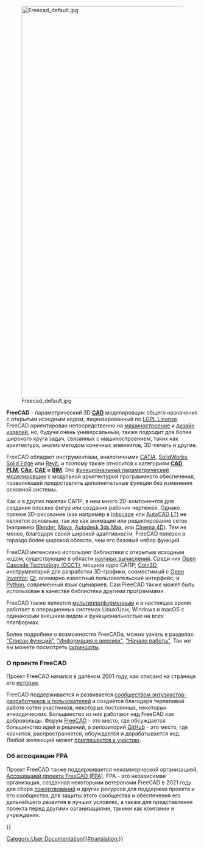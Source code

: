 <languages/>
{{Docnav/ru
|[[Online Help Startpage/ru|Онлайн Справка. Стартовая страница.]]
|[[Feature list/ru|Список функций]]
}}

[[Image:Freecad default.jpg|1024px|center]] 

<div class="mw-translate-fuzzy">
'''FreeCAD''' - параметрический 3D [http://en.wikipedia.org/wiki/CAD '''CAD'''] моделировщик общего назначения с открытым исходным кодом, лицензированный по [[License|LGPL License]]. FreeCAD ориентирован непосредственно на [http://en.wikipedia.org/wiki/Mechanical_engineering машиностроение] и [http://en.wikipedia.org/wiki/Product_design дизайн изделий], но, будучи очень универсальным, также подходит для более широкого круга задач, связанных с машиностроением, таких как архитектура, анализ методом конечных элементов, 3D-печать и другие.
</div>

<div class="mw-translate-fuzzy">
FreeCAD обладает инструментами, аналогичными [https://en.wikipedia.org/wiki/CATIA CATIA], [http://en.wikipedia.org/wiki/Solidworks SolidWorks], [http://en.wikipedia.org/wiki/Solid_Edge Solid Edge] или [https://en.wikipedia.org/wiki/Autodesk_Revit Revit], и поэтому также относится к категориям [http://en.wikipedia.org/wiki/CAD '''CAD'''], [http://en.wikipedia.org/wiki/Product_Lifecycle_Management '''PLM'''], [http://en.wikipedia.org/wiki/CAx '''CAx'''], [http://en.wikipedia.org/wiki/Computer-aided_engineering '''CAE'''] и [https://en.wikipedia.org/wiki/Building_information_modeling '''BIM''']. Это [http://en.wikipedia.org/wiki/Parametric_feature_based_modeler функциональный параметрический моделировщик] с модульной архитектурой программного обеспечения, позволяющей предоставлять дополнительные функции без изменения основной системы.
</div>

<div class="mw-translate-fuzzy">
Как и в других пакетах САПР, в нем много 2D-компонентов для создания плоских фигур или создания рабочих чертежей. Однако прямое 2D-рисование (как например в [https://inkscape.org/ Inkscape] или [http://en.wikipedia.org/wiki/AutoCAD#AutoCAD_LT AutoCAD LT]) не является основным, так же как анимация или редактирование сеток (например [https://www.blender.org/ Blender], [http://en.wikipedia.org/wiki/Maya_(software) Maya], [https://en.wikipedia.org/wiki/Autodesk_3ds_Max Autodesk 3ds Max], или [http://en.wikipedia.org/wiki/CINEMA_4D Cinema 4D]). Тем не менее, благодаря своей широкой адаптивности, FreeCAD полезен в гораздо более широкой области, чем его базовый набор функций.
</div>

<div class="mw-translate-fuzzy">
FreeCAD интенсивно использует библиотеки с открытым исходным кодом, существующие в области [http://en.wikipedia.org/wiki/Scientific_Computation научных вычислений]. Среди них [http://OpenCascade.org Open Cascade Technology (OCCT)], мощное ядро САПР; [https://bitbucket.org/Coin3D/coin/wiki/Home Coin3D], инструментарий для разработки 3D-графики, совместимый с [http://en.wikipedia.org/wiki/Open_Inventor Open Inventor]; [http://www.qtsoftware.com/ Qt], всемирно известный пользовательский интерфейс; и [http://www.python.org Python], современный язык сценариев. Сам FreeCAD также может быть использован в качестве библиотеки другими программами.
</div>

<div class="mw-translate-fuzzy">
FreeCAD также является [https://ru.wikipedia.org/wiki/%D0%9A%D1%80%D0%BE%D1%81%D1%81%D0%BF%D0%BB%D0%B0%D1%82%D1%84%D0%BE%D1%80%D0%BC%D0%B5%D0%BD%D0%BD%D0%BE%D0%B5_%D0%BF%D1%80%D0%BE%D0%B3%D1%80%D0%B0%D0%BC%D0%BC%D0%BD%D0%BE%D0%B5_%D0%BE%D0%B1%D0%B5%D1%81%D0%BF%D0%B5%D1%87%D0%B5%D0%BD%D0%B8%D0%B5 мультиплатформенным] и в настоящее время работает в операционных системах Linux/Unix, Windows и macOS с одинаковым внешним видом и функциональностью на всех платформах.
</div>

Более подробнее о возможностях FreeCADа, можно узнать в разделах: [[Feature_list/ru|"Список функций"]], [[Feature_list/ru#.D0.98.D0.BD.D1.84.D0.BE.D1.80.D0.BC.D0.B0.D1.86.D0.B8.D1.8F_.D0.BE_.D0.B2.D0.B5.D1.80.D1.81.D0.B8.D1.8F.D1.85|"Информация о версиях"]], [[Getting_started/ru|"Начало работы"]]. Так же вы можете посмотреть [[Screenshots/ru|скриншоты]].

<span id="About_the_FreeCAD_project"></span>
===О проекте FreeCAD ===

Проект FreeCAD начался в далёком 2001 году, как описано на странице его [[history|истории]]. 

<div class="mw-translate-fuzzy">
FreeCAD поддерживается и развивается [[contributors/ru|сообществом энтузиастов-разработчиков и пользователей]] и создаётся благодаря терпеливой работе сотен участников, некоторых постоянных, некоторых эпизодических. Большинство из них работают над FreeCAD как добровольцы. Форум [http://forum.freecad.org FreeCAD] - это место, где обсуждается большинство идей и решений, а репозиторий [https://github.com/FreeCAD/FreeCAD GitHub] - это место, где хранится, распространяется, обсуждается и дорабатывается код. Любой желающий может [[Help FreeCAD/ru|приглашается к участию]].
</div>

<span id="About_the_FPA"></span>
=== Об ассоциации FPA ===

Проект FreeCAD также поддерживается некоммерческой организацией, [https://fpa.freecad.org Ассоциацией проекта FreeCAD (FPA)]. FPA - это независимая организация, созданная некоторыми ветеранами FreeCAD в 2021 году для сбора [[donate/ru|пожертвований]] и других ресурсов для поддержки проекта и его сообщества, для защиты этого сообщества и обеспечения его дальнейшего развития в лучших условиях, а также для представления проекта перед другими организациями, такими как компании и учреждения.


{{Docnav/ru
|[[Online Help Startpage/ru|Онлайн Справка. Стартовая страница.]]
|[[Feature list/ru|Список функций]]
}}

{{Userdocnavi{{#translation:}}}}
[[Category:User Documentation{{#translation:}}]]